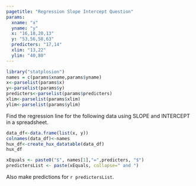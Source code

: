 ```yaml
---
pagetitle: "Regression Slope Intercept Question"
params:
  xname: "x"
  yname: "y"
  x: "16,18,20,13"
  y: "53,56,58,63"
  predicters: "17,14" 
  xlim: "13,22"
  ylim: "40,80"
---
```


```r
library("statplosion")
names = c(params$xname,params$yname)
x<-parselist(params$x)
y<-parselist(params$y)
predicters<-parselist(params$predicters)
xlim<-parselist(params$xlim)
ylim<-parselist(params$ylim)
```

Find the regression line for the following data using SLOPE and INTERCEPT in a spreadsheet.

```r
data_df<-data.frame(list(x, y)) 
colnames(data_df)<-names
hux_df<-create_hux_datatable(data_df)
hux_df
```

```r
xEquals <- paste0("$", names[1],"=",predicters, "$")
predictersList <- paste(xEquals, collapse=" and ")
```
Also make predictions for `r predictersList`.
